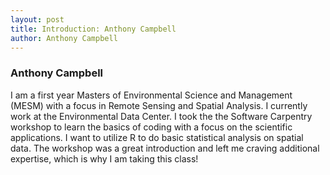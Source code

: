 ```yaml
---
layout: post
title: Introduction: Anthony Campbell
author: Anthony Campbell
---
```


### Anthony Campbell

  I am a first year Masters of Environmental Science and Management (MESM) with a focus in Remote Sensing and Spatial Analysis. I currently work at the Environmental Data Center. I took the the Software Carpentry workshop to learn the basics of coding with a focus on the scientific applications. I want to utilize R to do basic statistical analysis on spatial data. The workshop was a great introduction and left me craving additional expertise, which is why I am taking this class!